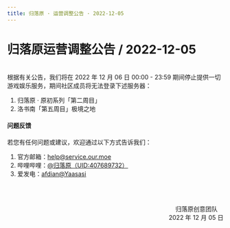 ```yaml
---
title: 归落原 · 运营调整公告 · 2022-12-05
---
```


# 归落原运营调整公告 / 2022-12-05

<br />
根据有关公告，我们将在 2022 年 12 月 06 日 00:00 - 23:59 期间停止提供一切游戏娱乐服务，期间社区成员将无法登录下述服务器：

1. 归落原 · 原初系列「第二周目」
2. 洛书南「第五周目」极境之地

#### 问题反馈

若您有任何问题或建议，欢迎通过以下方式告诉我们：

1. 官方邮箱：help@service.our.moe
2. 哔哩哔哩：[@归落原（UID:407689732）](https://space.bilibili.com/407689732)
3. 爱发电：[afdian@Yaasasi](https://afdian.net/@Yaasasi)


<br /><br /><p align="right">归落原创意团队&emsp;<br />2022 年 12 月 05 日</p>